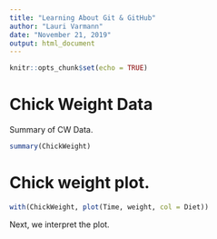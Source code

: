 ```yaml
---
title: "Learning About Git & GitHub"
author: "Lauri Varmann"
date: "November 21, 2019"
output: html_document
---
```


```r
knitr::opts_chunk$set(echo = TRUE)
```

# Chick Weight Data

Summary of CW Data.

```r
summary(ChickWeight)
```

# Chick weight plot.

```r
with(ChickWeight, plot(Time, weight, col = Diet))
```

Next, we interpret the plot.

